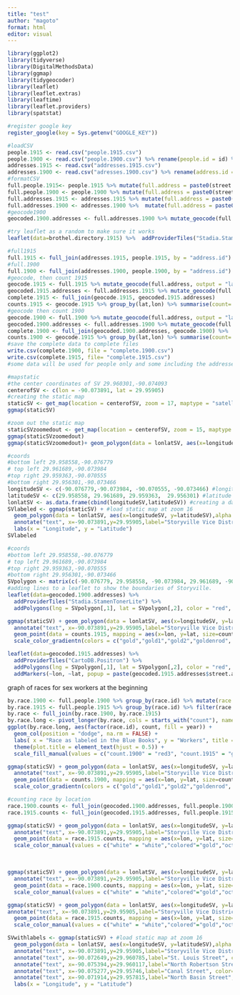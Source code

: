```yaml
---
title: "test"
author: "magoto"
format: html
editor: visual
---
```


```r
library(ggplot2) 
library(tidyverse)
library(DigitalMethodsData)
library(ggmap)
library(tidygeocoder)
library(leaflet)
library(leaflet.extras)
library(leaftime)
library(leaflet.providers)
library(spatstat)
```

```r
#register google key 
register_google(key = Sys.getenv("GOOGLE_KEY"))
```

```r
#loadCSV
people.1915 <- read.csv("people.1915.csv")
people.1900 <- read.csv("people.1900.csv") %>% rename(people.id = id) %>% mutate(race.id = if_else(race.id == "french", "white", race.id))
addresses.1915 <- read.csv("addresses.1915.csv") 
addresses.1900 <- read.csv("adresses.1900.csv") %>% rename(address.id = id) %>% rename(buisiness.name = buisness.name) %>% mutate(race.id = if_else(race.id == "french", "white", race.id))
#formatCSV
full.people.1915<- people.1915 %>% mutate(full.address = paste0(street.address, ",", " ", city, ",", " ", state))
full.people.1900 <- people.1900 %>% mutate(full.address = paste0(street.address, ",", " ", city, ",", " ", state))
full.addresses.1915 <- addresses.1915 %>% mutate(full.address = paste0(street.address, ",", " ", city, ",", " ", state))
full.addresses.1900 <- addresses.1900 %>%  mutate(full.address = paste0(street.address, ",", " ", city, ",", " ", state))
#geocode1900
geocoded.1900.addresses <- full.addresses.1900 %>% mutate_geocode(full.address, output = "latlon", source = "google")
```

```r
#try leaflet as a random to make sure it works
leaflet(data=brothel.directory.1915) %>%  addProviderTiles("Stadia.StamenTonerLite") %>% addMarkers(~lon, ~lat, popup = paste0("This is the location of", " ", brothel.directory.1900$first.name," ", brothel.directory.1900$last.name, "."))
```

```r
#full1915
full.1915 <- full_join(addresses.1915, people.1915, by = "address.id") %>% mutate(full.address = paste0(street.address.x, ",", " ", city.x, ",", " ", state.x)) 
#full.1900
full.1900 <- full_join(addresses.1900, people.1900, by = "address.id") %>% mutate(full.address = paste0(street.address.x, ",", " ", city.x, ",", " ", state.x)) 
#geocode, then count 1915
geocode.1915 <- full.1915 %>% mutate_geocode(full.address, output = "latlon", source = "google")
geocoded.1915.addresses <- full.addresses.1915 %>% mutate_geocode(full.address, output = "latlon", source = "google")
complete.1915 <- full_join(geocode.1915, geocoded.1915.addresses)
counts.1915 <- geocode.1915 %>% group_by(lat,lon) %>% summarise(count= n()) %>% arrange(desc(count)) 
#geocode then count 1900 
geocode.1900 <- full.1900 %>% mutate_geocode(full.address, output = "latlon", source = "google") %>% 
geocoded.1900.addresses <- full.addresses.1900 %>% mutate_geocode(full.address, output = "latlon", source = "google")
complete.1900 <- full_join(geocoded.1900.addresses, geocode.1900) %>%  mutate(race.id = if_else(race.id == "french", "white", race.id))
counts.1900 <- geocode.1915 %>% group_by(lat,lon) %>% summarise(count= n()) %>% arrange(desc(count))
#save the complete data to complete files
write.csv(complete.1900, file = "complete.1900.csv")
write.csv(complete.1915, file= "complete.1915.csv")
#some data will be used for people only and some including the addresses to answer different questions
```

```r
#mapstatic
#the center coordinates of SV 29.960301,-90.074093
centerofSV <- c(lon = -90.073891, lat = 29.95905)
#creating the static map
staticSV <- get_map(location = centerofSV, zoom = 17, maptype = "satellite", color = "bw")
ggmap(staticSV)
```

```r
#zoom out the static map
staticSVzoomedout <- get_map(location = centerofSV, zoom = 15, maptype = "satellite", color = "bw")
ggmap(staticSVzoomedout)
ggmap(staticSVzoomedout)+ geom_polygon(data = lonlatSV, aes(x=longitudeSV, y=latitudeSV),alpha = 0.1, color = "red", fill = "red") + annotate("text", x=-90.073891,y=29.95905,label="Storyville Vice District",colour="white",size=5)
```

```r
#coords 
#bottom left 29.958558,-90.076779
# top left 29.961689,-90.073984
#top right 29.959363,-90.070555
#bottom right 29.956301,-90.073466
longitudeSV <- c(-90.076779,-90.073984, -90.070555, -90.073466) #longitude of my polygon
latitudeSV <- c(29.958558, 29.961689, 29.959363,  29.956301) #latitude of my polygon
lonlatSV <- as.data.frame(cbind(longitudeSV,latitudeSV)) #creating a dataframe for my polygon
SVlabeled <- ggmap(staticSV) + #load static map at zoom 16
  geom_polygon(data = lonlatSV, aes(x=longitudeSV, y=latitudeSV),alpha = 0.1, color = "red", fill = "red") + # add the polygon on top of static map
  annotate("text", x=-90.073891,y=29.95905,label="Storyville Vice District",colour="white",size=3) +   #label the district
  labs(x = "Longitude", y = "Latitude")
SVlabeled
```

```r
#coords 
#bottom left 29.958558,-90.076779
# top left 29.961689,-90.073984
#top right 29.959363,-90.070555
#bottom right 29.956301,-90.073466
SVpolygon <- matrix(c(-90.076779, 29.958558, -90.073984, 29.961689, -90.070555, 29.959363, -90.073466, 29.956301, -90.076779, 29.958558), ncol = 2, byrow = TRUE)
#adding lines to a leaflet to show the boundaries of Storyville. 
leaflet(data=geocoded.1900.addresses) %>% 
  addProviderTiles("Stadia.StamenTonerLite") %>% 
  addPolygons(lng = SVpolygon[,1], lat = SVpolygon[,2], color = "red", weight = 2, fillColor = "red", fillOpacity = 0.3, popup = SVpolygonpopup) 

```

```r
ggmap(staticSV) + geom_polygon(data = lonlatSV, aes(x=longitudeSV, y=latitudeSV),alpha = 0.1, color = "red", fill = "red") + 
  annotate("text", x=-90.073891,y=29.95905,label="Storyville Vice District",colour="white",size=3) + 
  geom_point(data = counts.1915, mapping = aes(x=lon, y=lat, size=count, color=count)) + 
  scale_color_gradientn(colors = c("gold","gold1","gold2","goldenrod", "gold3", "gold4"), values = scales::rescale(c(5, 10, 15, 20, 25, 30)), na.value = "transparent")
```

```r
leaflet(data=geocoded.1915.addresses) %>% 
  addProviderTiles("CartoDB.Positron") %>%
  addPolygons(lng = SVpolygon[,1], lat = SVpolygon[,2], color = "red", weight = 2, fillColor = "red", fillOpacity = 0.2) %>% 
  addMarkers(~lon, ~lat, popup = paste(geocoded.1915.addresses$street.address))
```

graph of races for sex workers at the beginning

```r
by.race.1900 <- full.people.1900 %>% group_by(race.id) %>% mutate(race.id = if_else(race.id == "french", "white", race.id)) %>% summarise(count.1900=n()) 
by.race.1915 <- full.people.1915 %>% group_by(race.id) %>% filter(race.id != "") %>% summarise(count.1915 = n()) 
by.race <- full_join(by.race.1900, by.race.1915)
by.race.long <- pivot_longer(by.race, cols = starts_with("count"), names_to = "year", values_to = "count")
ggplot(by.race.long, aes(factor(race.id), count, fill = year)) + 
  geom_col(position = "dodge", na.rm = FALSE) + 
  labs( x = "Race as labeled in the Blue Books", y = "Workers", title = "Number of Workers by Race in 1900 and 1915", Fill = "Year") + 
  theme(plot.title = element_text(hjust = 0.5)) + 
  scale_fill_manual(values = c("count.1900" = "red3", "count.1915" = "gold2"), name = "Year")
```

```r
ggmap(staticSV) + geom_polygon(data = lonlatSV, aes(x=longitudeSV, y=latitudeSV),alpha = 0.1, color = "red", fill = "red") + 
  annotate("text", x=-90.073891,y=29.95905,label="Storyville Vice District",colour="white",size=3) + 
  geom_point(data = counts.1900, mapping = aes(x=lon, y=lat, size=count, color=count)) + 
  scale_color_gradientn(colors = c("gold","gold1","gold2","goldenrod", "gold3", "gold4"), values = scales::rescale(c(5, 10, 15, 20, 25, 30)), na.value = "transparent")
```

```r
#counting race by location
race.1900.counts <- full_join(geocoded.1900.addresses, full.people.1900, by = "full.address") %>% rename(race.id = race.id.y) %>% group_by(race.id, lat, lon) %>% select(lat, lon, full.address, race.id, first.name, last.name) %>% summarise(count= n()) 
race.1915.counts <- full_join(geocoded.1915.addresses, full.people.1915, by = "full.address") %>% select(lat, lon, full.address, race.id.x, first.name, last.name) %>% rename(race.id = race.id.x) %>% group_by(race.id, lat, lon) %>% summarise(count= n()) %>% filter(race.id != " ") %>% drop_na()
```

```r
ggmap(staticSV) + geom_polygon(data = lonlatSV, aes(x=longitudeSV, y=latitudeSV),alpha = 0.3, color = "red", fill = "red") + 
  annotate("text", x=-90.073891,y=29.95905,label="Storyville Vice District",colour="black",size=3) + 
  geom_point(data = race.1915.counts, mapping = aes(x=lon, y=lat, size=count, color=race.id)) +   
  scale_color_manual(values = c("white" = "white","colored"="gold","octoroon"="gray","NA"= "transparent")) + facet_wrap("race.id")
```

\

```r
ggmap(staticSV) + geom_polygon(data = lonlatSV, aes(x=longitudeSV, y=latitudeSV),alpha = 0.3, color = "red", fill = "red") + 
  annotate("text", x=-90.073891,y=29.95905,label="Storyville Vice District",colour="black",size=3) + 
  geom_point(data = race.1900.counts, mapping = aes(x=lon, y=lat, size=count, color=race.id)) +   
  scale_color_manual(values = c("white" = "white","colored"="gold","octoroon"="gray","NA"= "transparent", "jewish" = "black"))
```

```r
ggmap(staticSV) + geom_polygon(data = lonlatSV, aes(x=longitudeSV, y=latitudeSV),alpha = 0.3, color = "red", fill = "red") +
annotate("text", x=-90.073891,y=29.95905,label="Storyville Vice District",colour="black",size=3) + 
  geom_point(data = race.1915.counts, mapping = aes(x=lon, y=lat, size=count, color=race.id)) +   
  scale_color_manual(values = c("white" = "white","colored"="gold","octoroon"="gray","NA"= "transparent"))
```

```r
SVwithlabels <- ggmap(staticSV) + #load static map at zoom 16
  geom_polygon(data = lonlatSV, aes(x=longitudeSV, y=latitudeSV),alpha = 0.1, color = "red", fill = "red") + # add the polygon on top of static map
  annotate("text", x=-90.073891,y=29.95905,label="Storyville Vice District",colour="white",size=5) +   #label the district 
  annotate("text", x=-90.072649,y=29.960785,label="St. Louis Street", color="white",size=3, angle = -39) + 
  annotate("text", x=-90.075394,y=29.960117,label="North Robertson Street", color="white",size=3, angle = 52) +
  annotate("text", x=-90.075277,y=29.95746,label="Canal Street", color="white",size=3, angle = -39) +
  annotate("text", x=-90.071914,y=29.957815,label="North Basin Street", color="white",size=3, angle = 52) +
  labs(x = "Longitude", y = "Latitude")
```
